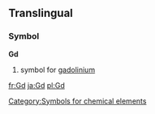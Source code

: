 ==Translingual==
===Symbol===
'''Gd'''
#{{chemistry}} symbol for [[gadolinium]]
[[Category:Symbols for chemical elements]]

[[fr:Gd]]
[[ja:Gd]]
[[pl:Gd]]